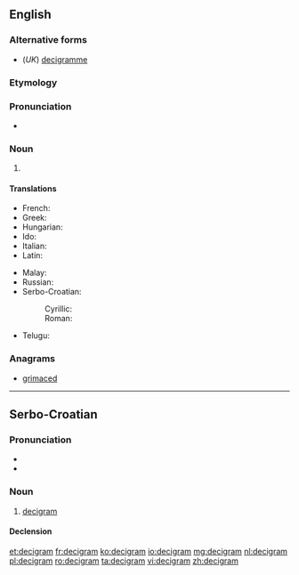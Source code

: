 ==English==

===Alternative forms===
* (''UK'') [[decigramme]]

===Etymology===
{{prefix|deci|gram|lang=en}}

===Pronunciation===
* {{a|UK}} {{IPA|/ˈdɛsɪgræm/|lang=en}}

===Noun===
{{en-noun}}

# {{SI-unit|deci|gram|mass}}

====Translations====
{{trans-top|metric measurement}}
* French: {{t+|fr|décigramme}}
* Greek: {{t|el|δεκατοστόγραμμα|tr=dekatostogramma}}
* Hungarian: {{t|hu|decigramm}}
* Ido: {{t+|io|decigramo}}
* Italian: {{t|it|decigrammo|m}}
* Latin: {{t|la|decigramma}}
{{trans-mid}}
* Malay: {{t|ms|desigram}}
* Russian: {{t+|ru|дециграмм|m|tr=detsigrámm}}
* Serbo-Croatian:
*: Cyrillic: {{t|sh|дѐциграм|m|sc=Cyrl}}
*: Roman: {{t|sh|dècigram|m}}
* Telugu: {{t|te|డెసీగ్రాము}}
{{trans-bottom}}

===Anagrams===
* [[grimaced#English|grimaced]]

----

==Serbo-Croatian==

===Pronunciation===
* {{IPA|/dětsiɡram/|lang=sh}}
* {{hyphenation|de|ci|gram|lang=sh}}

===Noun===
{{sh-noun|g=m|head=dècigram|r|дециграм|дѐциграм}}

# [[#English|decigram]]

====Declension====
{{sh-decl-noun
|decigram|decigrami
|decigrama|decigrama
|decigramu|decigramima
|decigram|decigrame
|decigrame|decigrami
|decigramu|decigramima
|decigramom|decigramima
}}

[[et:decigram]]
[[fr:decigram]]
[[ko:decigram]]
[[io:decigram]]
[[mg:decigram]]
[[nl:decigram]]
[[pl:decigram]]
[[ro:decigram]]
[[ta:decigram]]
[[vi:decigram]]
[[zh:decigram]]
